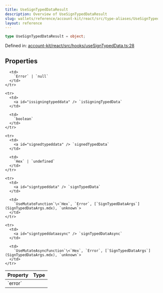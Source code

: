 ```yaml
---
title: UseSignTypedDataResult
description: Overview of UseSignTypedDataResult
slug: wallets/reference/account-kit/react/src/type-aliases/UseSignTypedDataResult
layout: reference
---
```


```ts
type UseSignTypedDataResult = object;
```

Defined in: [account-kit/react/src/hooks/useSignTypedData.ts:28](https://github.com/alchemyplatform/aa-sdk/blob/5b9429f0f16dcd4ff822527b8de589e19e88faa7/account-kit/react/src/hooks/useSignTypedData.ts#L28)

## Properties

<table>
  <thead>
    <tr>
      <th align="left">Property</th>
      <th align="left">Type</th>
    </tr>
  </thead>

  <tbody>
    <tr>
      <td>
        <a id="error" /> `error`
      </td>

      <td>
        `Error` | `null`
      </td>
    </tr>

    <tr>
      <td>
        <a id="issigningtypeddata" /> `isSigningTypedData`
      </td>

      <td>
        `boolean`
      </td>
    </tr>

    <tr>
      <td>
        <a id="signedtypeddata" /> `signedTypedData`
      </td>

      <td>
        `Hex` | `undefined`
      </td>
    </tr>

    <tr>
      <td>
        <a id="signtypeddata" /> `signTypedData`
      </td>

      <td>
        `UseMutateFunction`\<`Hex`, `Error`, [`SignTypedDataArgs`](SignTypedDataArgs.mdx), `unknown`>
      </td>
    </tr>

    <tr>
      <td>
        <a id="signtypeddataasync" /> `signTypedDataAsync`
      </td>

      <td>
        `UseMutateAsyncFunction`\<`Hex`, `Error`, [`SignTypedDataArgs`](SignTypedDataArgs.mdx), `unknown`>
      </td>
    </tr>

  </tbody>
</table>
